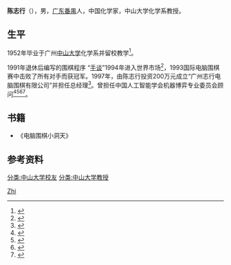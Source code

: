 {{Otheruses|other=名为陈志行的其他人物|陈幼学}}

'''陈志行'''（{{bd|1931年|5月|2008年|10月12日}}），男，[[广东|广东]][[番禺|番禺]]人，中国化学家，中山大学化学系教授。

== 生平 ==
1952年毕业于广州[[中山大学|中山大学]]化学系并留校教学<ref>{{cite web|url=http://61.181.156.156:8080/grid2008/DetailAuthor/DetailView.aspx?authorId=09998486&authorName=%E9%99%88%E5%BF%97%E8%A1%8C|title=陈志行|language=zh-cn|publisher=知网学者}}{{dead link|date=2018年5月 |bot=InternetArchiveBot |fix-attempted=yes }}</ref>。

1991年退休后编写的围棋程序 “[[手谈(软件)|手谈]]”1994年进入世界市场<ref>{{cite web  | url=http://www.rocidea.com/roc-3995.aspx  | title=《手談對局V.究極圍棋》日文原版  | date=2012-04-15  | accessdate=2015-12-12  | archive-date=2015-11-09  | archive-url=https://web.archive.org/web/20151109215452/http://www.rocidea.com/roc-3995.aspx  | dead-url=no  }}</ref>，1993国际电脑围棋赛中击败了所有对手而获冠军。1997年，由陈志行投资200万元成立“广州志行电脑围棋有限公司”并担任总经理<ref>{{cite web |url=https://bbs.sjtu.edu.cn/bbsanc,path,%2Fgroups%2FGROUP_6%2FWeiQi%2Fwlqy%2FM.1009603559.A.html |language=zh-cn |title=中国电脑围棋先行者陈志行 |date=2001年12月29日 |access-date=2015年12月12日 |archive-url=https://web.archive.org/web/20160304111404/https://bbs.sjtu.edu.cn/bbsanc,path,%2Fgroups%2FGROUP_6%2FWeiQi%2Fwlqy%2FM.1009603559.A.html |archive-date=2016年3月4日 |dead-url=yes }}</ref>。曾担任中国人工智能学会机器博弈专业委员会顾问<ref>{{cite web|url=http://www.caaigames.net/main_caai3.asp|language=zh-cn|title=中国人工智能学会机器博弈专业委员会组织机构|accessdate=2015-12-12|archive-date=2020-05-23|archive-url=https://web.archive.org/web/20200523052202/http://www.caaigames.net/main_caai3.asp|dead-url=yes}}</ref><ref>{{cite web |url=http://sports.sohu.com/88/84/news205848488.shtml |language=zh-cn |title=记72岁高龄的陈志行教授 在不断学习中积累提高 |publisher=羊城晚报 |date=2003年1月19日 |accessdate=2015年12月12日 |archive-date=2016年3月5日 |archive-url=https://web.archive.org/web/20160305202541/http://sports.sohu.com/88/84/news205848488.shtml |dead-url=no }}</ref><ref>{{cite web |url=http://www.zhipingyou.com/qqsh/index.php?topic=1120.0 |language=zh-cn |title=ZT: 手谈作者陈志行教授于08年10月12日逝世 |date=2008 |accessdate=2015-12-12 |archive-date=2016-03-04 |archive-url=https://web.archive.org/web/20160304195229/http://www.zhipingyou.com/qqsh/index.php?topic=1120.0 |dead-url=no }}</ref><ref>{{cite web |url=http://weiqi1.bokee.com/582841.html |language=zh-cn |title=电脑围棋世界冠军-陈志行教授 |date=2005-01-19 |accessdate=2015-12-12 |archive-date=2018-05-07 |archive-url=https://web.archive.org/web/20180507003621/http://weiqi1.bokee.com/582841.html |dead-url=no }}</ref>。

==书籍==
*《电脑围棋小洞天》

==参考资料==
{{Reflist|2}}

{{authority control}}

{{DEFAULTSORT:C陈}}
[[Category:陈姓|Zhi]]
[[分类:中山大学校友|分类:中山大学校友]]
[[分类:中山大学教授|分类:中山大学教授]]